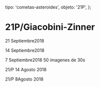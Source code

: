 
  tipo: 'cometas-asteroides',
  objeto: '21P',
};

# 21P/Giacobini-Zinner

<Imagen
  src="registro/21P_20180921_5_21p_20180921_i88.jpg"
  fecha="20180921"
/>

 21 Septiembre2018

<Imagen
  src="registro/21P_20180914_4_21p_20180914_i88.jpg"
  fecha="20180914"
/>

 14 Septiembre2018

<Imagen
  src="registro/21P_20180907_3_21p_20180907_i88_1.jpg"
  fecha="20180907"
/>

 7 Septiembre2018 50 imagenes de 30s

<Imagen
  src="registro/21P_20180814_2_21p_20180815_i88.png"
  fecha="20180814"
/>

21/P 14 Agosto 2018

<Imagen
  src="registro/21P_20180808_1_21p_20180809_i88.jpg"
  fecha="20180808"
/>

21/P 8Agosto 2018